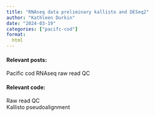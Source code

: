 ```yaml
---
title: "RNAseq data preliminary kallisto and DESeq2"
author: "Kathleen Durkin"
date: "2024-03-19"
categories: ["pacifc-cod"]
format:
  html
---
```


#### Relevant posts:

Pacific cod RNAseq raw read QC

#### Relevant code:

Raw read QC\
Kallisto pseudoalignment\
\
